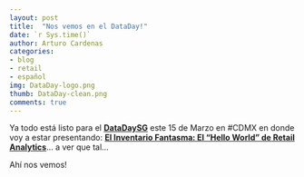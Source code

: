 ```yaml
---
layout: post
title:  "Nos vemos en el DataDay!"
date: `r Sys.time()`
author: Arturo Cardenas
categories:
- blog
- retail
- español
img: DataDay-logo.png
thumb: DataDay-clean.png
comments: true
---
```


Ya todo está listo para el **[DataDaySG](http://sg.com.mx/dataday/)** este 15 de Marzo en #CDMX en donde voy a estar presentando: **[El Inventario Fantasma: El "Hello World" de Retail Analytics](http://sg.com.mx/dataday/session/inventario-fantasma-el-hello-world-del-retail-analytics/)**... a ver que tal...

Ahí nos vemos! 
